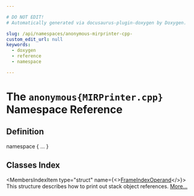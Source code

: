 ```yaml
---

# DO NOT EDIT!
# Automatically generated via docusaurus-plugin-doxygen by Doxygen.

slug: /api/namespaces/anonymous-mirprinter-cpp-
custom_edit_url: null
keywords:
  - doxygen
  - reference
  - namespace

---
```





# The `anonymous{MIRPrinter.cpp}` Namespace Reference

<DoxygenPage pluginConfig={pluginConfig}>



## Definition

<CodeBlock>namespace &#123; ... &#125;</CodeBlock>

## Classes Index

<MembersIndex>

<MembersIndexItem
  type="struct"
  name={<><a href="/docs/api/structs/anonymous-namespace-mirprinter-cpp-/frameindexoperand">FrameIndexOperand</a></>}>
This structure describes how to print out stack object references. <a href="/docs/api/structs/anonymous-namespace-mirprinter-cpp-/frameindexoperand/#details">More...</a>
</MembersIndexItem>

</MembersIndex>


</DoxygenPage>

